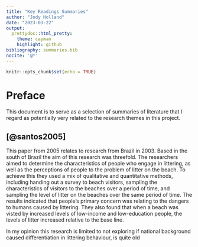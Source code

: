 ```yaml
---
title: "Key Readings Summaries"
author: "Jody Holland"
date: "2023-03-22"
output:
  prettydoc::html_pretty:
    theme: cayman
    highlight: github
bibliography: summaries.bib
nocite: '@*'
---
```


```r
knitr::opts_chunk$set(echo = TRUE)
```

# Preface

This document is to serve as a selection of summaries of literature that I regard as potentially very related to the research themes in this project.

## [@santos2005]

This paper from 2005 relates to research from Brazil in 2003. Based in the south of Brazil the aim of this research was threefold. The researchers aimed to determine the characteristics of people who engage in littering, as well as the perceptions of people to the problem of litter on the beach. To achieve this they used a mix of qualitative and quantitative methods, including handing out a survey to beach visitors, sampling the characteristics of visitors to the beaches over a period of time, and sampling the level of litter on the beaches over the same period of time. The results indicated that people's primary concern was relating to the dangers to humans caused by littering. They also found that when a beach was visted by increased levels of low-income and low-education people, the levels of litter increased relative to the base line.

In my opinion this research is limited to not exploring if national background caused differentiation in littering behaviour, is quite old
